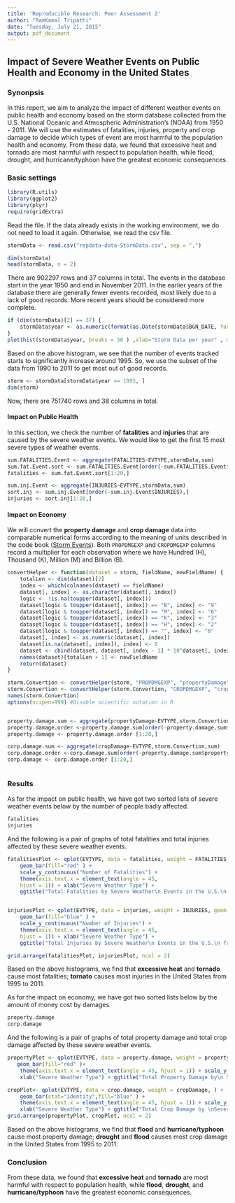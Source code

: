 ---
title: 'Reproducible Research: Peer Assessment 2'
author: "RamKamal Tripathi"
date: "Tuesday, July 21, 2015"
output: pdf_document
---

## Impact of Severe Weather Events on Public Health and Economy in the United States

### Synonpsis  
In this report, we aim to analyze the impact of different weather events on public health and economy based on the storm database collected from the U.S. National Oceanic and Atmospheric Administration's (NOAA) from 1950 - 2011. We will use the estimates of fatalities, injuries, property and crop damage to decide which types of event are most harmful to the population health and economy. From these data, we found that excessive heat and tornado are most harmful with respect to population health, while flood, drought, and hurricane/typhoon have the greatest economic consequences.

### Basic settings
```{r}

library(R.utils)
library(ggplot2)
library(plyr)
require(gridExtra)

```

Read the  file. If the data already exists in the working environment, we do not need to load it again. Otherwise, we read the csv file.
```{r,echo = TRUE}

stormData <- read.csv("repdata-data-StormData.csv", sep = ",")

dim(stormData)
head(stormData, n = 2)
```
There are 902297 rows and 37 columns in total.
The events in the database start in the year 1950 and end in November 2011. In the earlier years of the database there are generally fewer events recorded, most likely due to a lack of good records. More recent years should be considered more complete.

```{r,echo = TRUE}
if (dim(stormData)[2] == 37) {
    stormData$year <- as.numeric(format(as.Date(stormData$BGN_DATE, format = "%m/%d/%Y %H:%M:%S"), "%Y"))
}
plot(hist(stormData$year, breaks = 50 ) ,xlab="Storm Data per year" , main="Storm Data per year" ,col = "blue")
```  

Based on the above histogram, we see that the number of events tracked starts to significantly increase around 1995. So, we use the subset of the data from 1990 to 2011 to get most out of good records.
```{r,echo = TRUE}
storm <- stormData[stormData$year >= 1995, ]
dim(storm)
```
Now, there are 751740 rows and 38 columns in total.

#### Impact on Public Health
In this section, we check the number of **fatalities** and **injuries** that are caused by the severe weather events. We would like to get the first 15 most severe types of weather events.

```{r,echo = TRUE}

sum.FATALITIES.Event <- aggregate(FATALITIES~EVTYPE,stormData,sum)
sum.fat.Event.sort <- sum.FATALITIES.Event[order(-sum.FATALITIES.Event$FATALITIES),]
fatalities <- sum.fat.Event.sort[1:20,]

sum.inj.Event <- aggregate(INJURIES~EVTYPE,stormData,sum)
sort.inj <- sum.inj.Event[order(-sum.inj.Event$INJURIES),]
injuries <- sort.inj[1:20,]


```

#### Impact on Economy
We will convert the **property damage** and **crop damage** data into comparable numerical forms according to the meaning of units described in the code book ([Storm Events](http://ire.org/nicar/database-library/databases/storm-events/)). Both `PROPDMGEXP` and `CROPDMGEXP` columns record a multiplier for each observation where we have Hundred (H), Thousand (K), Million (M) and Billion (B).

```{r,echo = TRUE}
convertHelper <- function(dataset = storm, fieldName, newFieldName) {
    totalLen <- dim(dataset)[2]
    index <- which(colnames(dataset) == fieldName)
    dataset[, index] <- as.character(dataset[, index])
    logic <- !is.na(toupper(dataset[, index]))
    dataset[logic & toupper(dataset[, index]) == "B", index] <- "9"
    dataset[logic & toupper(dataset[, index]) == "M", index] <- "6"
    dataset[logic & toupper(dataset[, index]) == "K", index] <- "3"
    dataset[logic & toupper(dataset[, index]) == "H", index] <- "2"
    dataset[logic & toupper(dataset[, index]) == "", index] <- "0"
    dataset[, index] <- as.numeric(dataset[, index])
    dataset[is.na(dataset[, index]), index] <- 0
    dataset <- cbind(dataset, dataset[, index - 1] * 10^dataset[, index])
    names(dataset)[totalLen + 1] <- newFieldName
    return(dataset)
}

storm.Convertion <- convertHelper(storm, "PROPDMGEXP", "propertyDamage")
storm.Convertion <- convertHelper(storm.Convertion, "CROPDMGEXP", "cropDamage")
names(storm.Convertion)
options(scipen=999) #Disable scientific notation in R


property.damage.sum <- aggregate(propertyDamage~EVTYPE,storm.Convertion,sum)
property.damage.order <-property.damage.sum[order(-property.damage.sum$propertyDamage),]
property.damage <- property.damage.order [1:20,]

corp.damage.sum <- aggregate(cropDamage~EVTYPE,storm.Convertion,sum)
corp.damage.order <-corp.damage.sum[order(-property.damage.sum$propertyDamage),]
corp.damage <- corp.damage.order [1:20,]



```

### Results
As for the impact on public health, we have got two sorted lists of severe weather events below by the number of people badly affected.
```{r,echo = TRUE}
fatalities
injuries
```
And the following is a pair of graphs of total fatalities and total injuries affected by these severe weather events. 
```{r,echo = TRUE}
fatalitiesPlot <- qplot(EVTYPE, data = fatalities, weight = FATALITIES, geom = "bar", binwidth = 1 ) + 
    geom_bar(fill="red" ) +
    scale_y_continuous("Number of Fatalities") + 
    theme(axis.text.x = element_text(angle = 45, 
    hjust = 1)) + xlab("Severe Weather Type") + 
    ggtitle("Total Fatalities by Severe Weather\n Events in the U.S.\n from 1995 - 2011")


injuriesPlot <- qplot(EVTYPE, data = injuries, weight = INJURIES, geom = "bar", binwidth = 1) + 
    geom_bar(fill="blue" ) +
    scale_y_continuous("Number of Injuries") + 
    theme(axis.text.x = element_text(angle = 45, 
    hjust = 1)) + xlab("Severe Weather Type") + 
    ggtitle("Total Injuries by Severe Weather\n Events in the U.S.\n from 1995 - 2011")

grid.arrange(fatalitiesPlot, injuriesPlot, ncol = 2)
```  

Based on the above histograms, we find that **excessive heat** and **tornado** cause most fatalities; **tornato** causes most injuries in the United States from 1995 to 2011.

As for the impact on economy, we have got two sorted lists below by the amount of money cost by damages.  

```{r,echo = TRUE}
property.damage
corp.damage
```
And the following is a pair of graphs of total property damage and total crop damage affected by these severe weather events. 
```{r,echo = TRUE}
propertyPlot <- qplot(EVTYPE, data = property.damage, weight = propertyDamage, geom = "bar", binwidth = 1) + 
   geom_bar(fill="red" )+
    theme(axis.text.x = element_text(angle = 45, hjust = 1)) + scale_y_continuous("Property Damage in US dollars")+ 
    xlab("Severe Weather Type") + ggtitle("Total Property Damage by\n Severe Weather Events in\n the U.S. from 1995 - 2011")

cropPlot<- qplot(EVTYPE, data = crop.damage, weight = cropDamage, ) + 
    geom_bar(stat="identity",fill="blue" ) +
    theme(axis.text.x = element_text(angle = 45, hjust = 1)) + scale_y_continuous("Crop Damage in US dollars") + 
    xlab("Severe Weather Type") + ggtitle("Total Crop Damage by \nSevere Weather Events in\n the U.S. from 1995 - 2011")
grid.arrange(propertyPlot, cropPlot, ncol = 2)
```  

Based on the above histograms, we find that **flood** and **hurricane/typhoon** cause most property damage; **drought** and **flood** causes most crop damage in the United States from 1995 to 2011.

### Conclusion  
From these data, we found that **excessive heat** and **tornado** are most harmful with respect to population health, while **flood**, **drought**, and **hurricane/typhoon** have the greatest economic consequences.